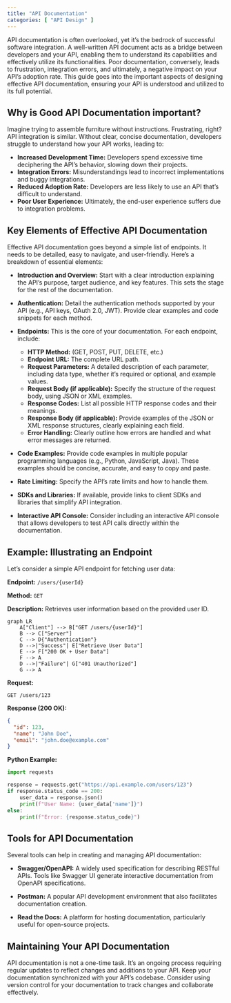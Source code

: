 ```yaml
---
title: "API Documentation"
categories: [ "API Design" ]
---
```


API documentation is often overlooked, yet it's the bedrock of successful software integration. A well-written API document acts as a bridge between developers and your API, enabling them to understand its capabilities and effectively utilize its functionalities. Poor documentation, conversely, leads to frustration, integration errors, and ultimately, a negative impact on your API's adoption rate. This guide goes into the important aspects of designing effective API documentation, ensuring your API is understood and utilized to its full potential.

## Why is Good API Documentation important?

Imagine trying to assemble furniture without instructions. Frustrating, right? API integration is similar. Without clear, concise documentation, developers struggle to understand how your API works, leading to:

-   **Increased Development Time:** Developers spend excessive time deciphering the API's behavior, slowing down their projects.
-   **Integration Errors:** Misunderstandings lead to incorrect implementations and buggy integrations.
-   **Reduced Adoption Rate:** Developers are less likely to use an API that's difficult to understand.
-   **Poor User Experience:** Ultimately, the end-user experience suffers due to integration problems.

## Key Elements of Effective API Documentation

Effective API documentation goes beyond a simple list of endpoints. It needs to be detailed, easy to navigate, and user-friendly. Here's a breakdown of essential elements:

-   **Introduction and Overview:** Start with a clear introduction explaining the API's purpose, target audience, and key features. This sets the stage for the rest of the documentation.

-   **Authentication:** Detail the authentication methods supported by your API (e.g., API keys, OAuth 2.0, JWT). Provide clear examples and code snippets for each method.

-   **Endpoints:** This is the core of your documentation. For each endpoint, include:

    -   **HTTP Method:** (GET, POST, PUT, DELETE, etc.)
    -   **Endpoint URL:** The complete URL path.
    -   **Request Parameters:** A detailed description of each parameter, including data type, whether it's required or optional, and example values.
    -   **Request Body (if applicable):** Specify the structure of the request body, using JSON or XML examples.
    -   **Response Codes:** List all possible HTTP response codes and their meanings.
    -   **Response Body (if applicable):** Provide examples of the JSON or XML response structures, clearly explaining each field.
    -   **Error Handling:** Clearly outline how errors are handled and what error messages are returned.

-   **Code Examples:** Provide code examples in multiple popular programming languages (e.g., Python, JavaScript, Java). These examples should be concise, accurate, and easy to copy and paste.

-   **Rate Limiting:** Specify the API's rate limits and how to handle them.

-   **SDKs and Libraries:** If available, provide links to client SDKs and libraries that simplify API integration.

-   **Interactive API Console:** Consider including an interactive API console that allows developers to test API calls directly within the documentation.

## Example: Illustrating an Endpoint

Let's consider a simple API endpoint for fetching user data:

**Endpoint:** `/users/{userId}`

**Method:** `GET`

**Description:** Retrieves user information based on the provided user ID.

```mermaid
graph LR
    A["Client"] --> B["GET /users/{userId}"]
    B --> C["Server"]
    C --> D{"Authentication"}
    D -->|"Success"| E["Retrieve User Data"]
    E --> F["200 OK + User Data"]
    F --> A
    D -->|"Failure"| G["401 Unauthorized"]
    G --> A
```

**Request:**

```         
GET /users/123
```

**Response (200 OK):**

``` json
{
  "id": 123,
  "name": "John Doe",
  "email": "john.doe@example.com"
}
```

**Python Example:**

``` python
import requests

response = requests.get("https://api.example.com/users/123")
if response.status_code == 200:
    user_data = response.json()
    print(f"User Name: {user_data['name']}")
else:
    print(f"Error: {response.status_code}")
```

## Tools for API Documentation

Several tools can help in creating and managing API documentation:

-   **Swagger/OpenAPI:** A widely used specification for describing RESTful APIs. Tools like Swagger UI generate interactive documentation from OpenAPI specifications.

-   **Postman:** A popular API development environment that also facilitates documentation creation.

-   **Read the Docs:** A platform for hosting documentation, particularly useful for open-source projects.

## Maintaining Your API Documentation

API documentation is not a one-time task. It's an ongoing process requiring regular updates to reflect changes and additions to your API. Keep your documentation synchronized with your API's codebase. Consider using version control for your documentation to track changes and collaborate effectively.